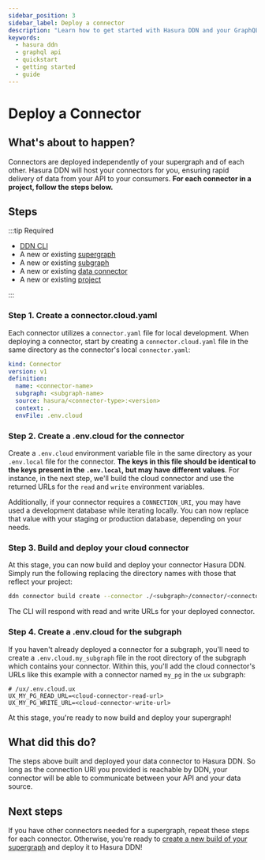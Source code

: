 ```yaml
---
sidebar_position: 3
sidebar_label: Deploy a connector
description: "Learn how to get started with Hasura DDN and your GraphQL API."
keywords:
  - hasura ddn
  - graphql api
  - quickstart
  - getting started
  - guide
---
```


# Deploy a Connector

## What's about to happen?

Connectors are deployed independently of your supergraph and of each other. Hasura DDN will host your connectors for
you, ensuring rapid delivery of data from your API to your consumers. **For each connector in a project, follow the
steps below.**

## Steps

:::tip Required

- [DDN CLI](/getting-started/00-prerequisites.mdx)
- A new or existing [supergraph](/getting-started/01-init-supergraph.mdx)
- A new or existing [subgraph](/getting-started/02-init-subgraph.mdx)
- A new or existing [data connector](/getting-started/connect-to-data/01-connect-a-source.mdx)
- A new or existing [project](/getting-started/deployment/01-create-a-project.mdx)

:::

### Step 1. Create a connector.cloud.yaml

Each connector utilizes a `connector.yaml` file for local development. When deploying a connector, start by creating a
`connector.cloud.yaml` file in the same directory as the connector's local `connector.yaml`:

```yaml
kind: Connector
version: v1
definition:
  name: <connector-name>
  subgraph: <subgraph-name>
  source: hasura/<connector-type>:<version>
  context: .
  envFile: .env.cloud
```

### Step 2. Create a .env.cloud for the connector

Create a `.env.cloud` environment variable file in the same directory as your `.env.local` file for the connector. **The
keys in this file should be identical to the keys present in the `.env.local`, but may have different values**. For
instance, in the next step, we'll build the cloud connector and use the returned URLs for the `read` and `write`
environment variables.

Additionally, if your connector requires a `CONNECTION_URI`, you may have used a development database while iterating
locally. You can now replace that value with your staging or production database, depending on your needs.

### Step 3. Build and deploy your cloud connector

At this stage, you can now build and deploy your connector Hasura DDN. Simply run the following replacing the directory
names with those that reflect your project:

```bash
ddn connector build create --connector ./<subgraph>/connector/<connector-name>/connector.cloud.yaml
```

The CLI will respond with read and write URLs for your deployed connector.

### Step 4. Create a .env.cloud for the subgraph

If you haven't already deployed a connector for a subgraph, you'll need to create a `.env.cloud.my_subgraph` file in
the root directory of the subgraph which contains your connector. Within this, you'll add the cloud connector's URLs
like this example with a connector named `my_pg` in the `ux` subgraph:

```env
# /ux/.env.cloud.ux
UX_MY_PG_READ_URL=<cloud-connector-read-url>
UX_MY_PG_WRITE_URL=<cloud-connector-write-url>
```

At this stage, you're ready to now build and deploy your supergraph!

## What did this do?

The steps above built and deployed your data connector to Hasura DDN. So long as the connection URI you provided is
reachable by DDN, your connector will be able to communicate between your API and your data source.

## Next steps

If you have other connectors needed for a supergraph, repeat these steps for each connector. Otherwise, you're ready to
[create a new build of your supergraph](/getting-started/deployment/04-deploy-your-supergraph.mdx) and deploy it to
Hasura DDN!
